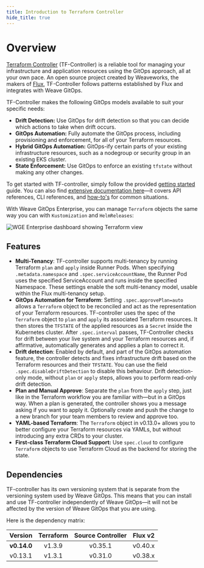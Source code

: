 ```yaml
---
title: Introduction to Terraform Controller
hide_title: true
---
```


# Overview

[Terraform Controller](https://github.com/flux-iac/tofu-controller) (TF-Controller) is a reliable tool for managing your infrastructure and application resources using the GitOps approach, all at your own pace. An open source project created by Weaveworks, the makers of [Flux](https://fluxcd.io), TF-Controller follows patterns established by Flux and integrates with Weave GitOps. 

TF-Controller makes the following GitOps models available to suit your specific needs:

  * **Drift Detection:** Use GitOps for drift detection so that you can decide which actions to take when drift occurs.
  * **GitOps Automation:** Fully automate the GitOps process, including provisioning and enforcement, for all of your Terraform resources.
  * **Hybrid GitOps Automation:** GitOps-ify certain parts of your existing infrastructure resources, such as a nodegroup or security group in an existing EKS cluster.
  * **State Enforcement:** Use GitOps to enforce an existing `tfstate` without making any other changes.

To get started with TF-controller, simply follow the provided [getting started](get-started-terraform.mdx) guide. You can also find [extensive documentation here](https://weaveworks.github.io/tf-controller/)—it covers API references, CLI references, and [how-to's](https://weaveworks.github.io/tf-controller/use_tf_controller/) for common situations.

With Weave GitOps Enterprise, you can manage `Terraform` objects the same way you can with `Kustomization` and `HelmReleases`:

![WGE Enterprise dashboard showing Terraform view](/img/dashboard-terraform.png)

## Features

  * **Multi-Tenancy**: TF-controller supports multi-tenancy by running Terraform `plan` and `apply` inside Runner Pods.
    When specifying `.metadata.namespace` and `.spec.serviceAccountName`, the Runner Pod uses the specified ServiceAccount
    and runs inside the specified Namespace. These settings enable the soft multi-tenancy model, usable within
    the Flux multi-tenancy setup.
  * **GitOps Automation for Terraform**: Setting `.spec.approvePlan=auto` allows a `Terraform` object
    to be reconciled and act as the representation of your Terraform resources. TF-controller uses the spec of
    the `Terraform` object to `plan` and `apply` its associated Terraform resources. It then stores
    the `TFSTATE` of the applied resources as a `Secret` inside the Kubernetes cluster. After `.spec.interval` passes,
    TF-Controller checks for drift between your live system and your Terraform resources and, if affirmative, automatically generates and applies a plan to correct it.
  * **Drift detection**: Enabled by default, and part of the GitOps automation feature, the controller detects and fixes infrastructure drift based on the Terraform resources and their `TFSTATE`. You can use the field `.spec.disableDriftDetection` to disable this behaviour. Drift detection-only mode, without `plan` or `apply` steps, allows you to perform read-only drift detection.
  * **Plan and Manual Approve**: Separate the `plan` from the `apply` step, just like in the Terraform workflow you are familiar with—but in a GitOps way. When a plan is generated, the controller shows you a message asking if you want to apply it. Optionally create and push the change to a new branch for your team members to review and approve too.
  * **YAML-based Terraform**: The `Terraform` object in v0.13.0+ allows you to better configure your
    Terraform resources via YAMLs, but without introducing any extra CRDs to your cluster.
  * **First-class Terraform Cloud Support:** Use `spec.cloud` to configure `Terraform` objects to use Terraform Cloud as the backend
    for storing the state.

## Dependencies

TF-controller has its own versioning system that is separate from the versioning system used by Weave GitOps.
This means that you can install and use TF-controller independently of Weave GitOps—it will not be affected
by the version of Weave GitOps that you are using.

Here is the dependency matrix:

|   Version   | Terraform | Source Controller | Flux v2 |
|:-----------:|:---------:|:-----------------:|:-------:|
| **v0.14.0** |  v1.3.9   |      v0.35.1      | v0.40.x |
|   v0.13.1   |  v1.3.1   |      v0.31.0      | v0.38.x |
